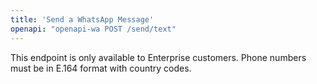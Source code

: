 ```yaml
---
title: 'Send a WhatsApp Message'
openapi: "openapi-wa POST /send/text"
---
```

<Note>
    This endpoint is only available to Enterprise customers.
</Note>
<Warning>
Phone numbers must be in E.164 format with country codes.
</Warning>
